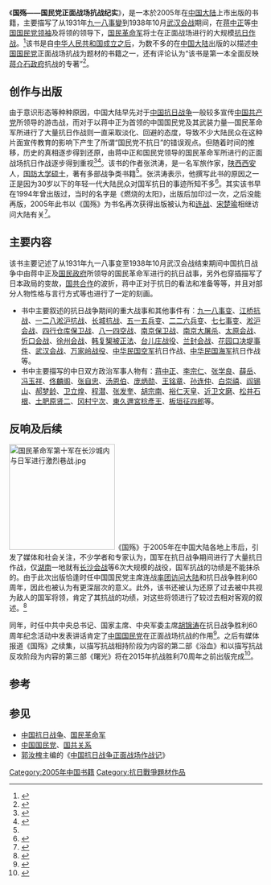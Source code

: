 {{Infobox Book 
|name =《国殇——国民党正面战场抗战纪实》
|image = [[File:国殇封面.jpg|200px]]
|image_caption = 封面
|author<!-- 作者 --> = 张洪涛
|title_orig<!-- 原文書名 --> = 
|illustrator<!-- 插图 --> = 
|country<!-- 國家 --> = {{PRC}}
|language<!-- 語言 --> = [[简体中文|简体中文]]
|series<!-- 系列 --> = 
|subject<!-- 題材 --> = 历史纪实
|genre<!-- 类型 --> = 历史/畅销书
|publisher <!-- 出版商 --> = [[团结出版社|团结出版社]]
|release_date = 2005年3月1日<!-- 原版出版日期 -->
|media_type <!-- 媒介 --> = [[印刷|印刷]]（平装书）
|pages <!-- 頁數 -->= 514
|format<!-- 开本 --> = 
|isbn<!-- 国际标准书号 --> = 978-7-80130-975-4
|preceded_by = <!-- 前作 -->
|followed_by = <!-- 續作 -->
}}

《'''国殇——国民党正面战场抗战纪实'''》，是一本於2005年在[[中国大陆|中国大陆]]上市出版的书籍，主要描写了从1931年[[九一八事變|九一八事變]]到1938年10月[[武汉会战|武汉会战]]期间，在[[蒋中正|蒋中正]]等[[中国国民党领袖|中国国民党领袖]]及将领的领导下，[[国民革命军|国民革命军]]将士在正面战场进行的大规模[[中国抗日战争|抗日作战]]。<ref>{{cite news |url = http://data.book.hexun.com/book-921.shtml |title = 《国殇：国民党正面战场抗战纪实》目录 |publisher = 和讯网 |accessdate = 2013-06-06 |archive-url = https://web.archive.org/web/20130921055650/http://data.book.hexun.com/book-921.shtml |archive-date = 2013-09-21 |dead-url = yes }}</ref>该书是自[[中华人民共和国|中华人民共和国]][[国共内战|成立之后]]，为数不多的在[[中国大陆|中国大陆]]出版的以描述[[中国国民党|中国国民党]]正面战场抗战为题材的书籍之一，还有评论认为“该书是第一本全面反映[[蒋介石|蒋介石]][[国民政府|政府]]抗战的专著”<ref name="tianwei">{{cite web|url=http://news.skykiwi.com/world/dl/sh/2005-06-17/10549.shtml|title=《国殇》上市, 正面描写国军抗日引起海内外关注|publisher=瞭望东方周刊|date=2005-06-17|accessdate=2013-09-12|deadurl=yes|archiveurl=https://web.archive.org/web/20130921055349/http://news.skykiwi.com/world/dl/sh/2005-06-17/10549.shtml|archivedate=2013-09-21}}</ref>。

==创作与出版==
由于意识形态等种种原因，中国大陆早先对于[[中国抗日战争|中国抗日战争]]一般较多宣传[[中国共产党|中国共产党]]所领导的游击战，而对于以蒋中正为首领的中国国民党及其武装力量—国民革命军所进行了大量抗日作战则一直采取淡化、回避的态度，导致不少大陆民众在这种片面宣传教育的影响下产生了所谓“国民党不抗日”的错误观点。但随着时间的推移，历史的真相逐步得到还原，由蒋中正和国民党领导的国民革命军所进行的正面战场抗日作战逐步得到重视<ref name="guoshangjieshao">{{cite web | url=http://history.people.com.cn/n/2013/0527/c205478-21626655.html | title=国殇：国民党正面战场抗战纪实 | publisher=人民网-文史频道 | date=2013年5月27日 | accessdate=2013-09-11 | archive-date=2013-09-21 | archive-url=https://web.archive.org/web/20130921060424/http://history.people.com.cn/n/2013/0527/c205478-21626655.html | dead-url=no }}</ref><ref name = "xuezhanhouji">{{cite book |title = 《血战—国民党军正面战场抗战纪实》后记 |publisher = 乌兰文艺出版社 |pages = 430—432 |author = 胡兆才 |year = 2010年9月 |isbn = 978-7-5098-0145-1}}</ref>。该书的作者张洪涛，是一名军旅作家，[[陕西|陕西]][[西安|西安]]人，[[国防大学|国防大学]][[硕士|硕士]]，著有多部战争类书籍<ref name="guoshangjieshao"/>。张洪涛表示，他撰写此书的原因之一正是因为30岁以下的年轻一代大陆民众对国军抗日的事迹所知不多<ref name="miandianlaobing">{{cite web | url=http://news.ifeng.com/history/minjianshuoshi/sunchunlong/detail_2010_09/10/2485342_0.shtml | title=缅甸国军老兵：不抗日 我那么多弟兄怎么死的？ | publisher=凤凰网历史 | date=2010年9月10日 | accessdate=2013-09-11 | archive-date=2013-09-30 | archive-url=https://web.archive.org/web/20130930024537/http://news.ifeng.com/history/minjianshuoshi/sunchunlong/detail_2010_09/10/2485342_0.shtml | dead-url=no }}</ref>。其实该书早在1994年曾出版过，当时的名字是《燃烧的太阳》，出版后加印过一次，之后没能再版，2005年此书以《国殇》为书名再次获得出版被认为和[[连战|连战]]、[[宋楚瑜|宋楚瑜]]相继访问大陆有关<ref name="xinlangwangdebaodao">{{cite web | url=http://news.sina.com.cn/c/2005-06-17/09346199309s.shtml | title=正面描写国民党抗日书籍上市 | publisher=生活报 | date=2005年6月17日 | accessdate=2013-09-11 | archive-date=2016-03-04 | archive-url=https://web.archive.org/web/20160304100527/http://news.sina.com.cn/c/2005-06-17/09346199309s.shtml | dead-url=no }}</ref>。

==主要内容==
该书主要记述了从1931年九一八事变至1938年10月武汉会战结束期间中国抗日战争中由蒋中正及[[国民政府|国民政府]]所领导的国民革命军进行的抗日战事，另外也穿插描写了日本政局的变故，[[国共合作|国共合作]]的波折，蒋中正对于抗日的看法和准备等等，并且对部分人物性格与言行方式等也进行了一定的刻画。
*书中主要叙述的抗日战争期间的重大战事和其他事件有：[[九一八事变|九一八事变]]、[[江桥抗战|江桥抗战]]、[[一二八淞沪抗战|一二八淞沪抗战]]、[[长城抗战|长城抗战]]、[[五一五事件|五一五兵变]]、[[五一五事件|二二六兵变]]、[[七七事变|七七事变]]、[[淞沪会战|淞沪会战]]、[[四行仓库保卫战|四行仓库保卫战]]、[[八一四空战|八一四空战]]、[[南京保卫战|南京保卫战]]、[[南京大屠杀|南京大屠杀]]、[[太原会战|太原会战]]、[[忻口会战|忻口会战]]、[[徐州会战|徐州会战]]、[[捕杀韩复榘|韩复榘被正法]]、[[台儿庄战役|台儿庄战役]]、[[兰封会战|兰封会战]]、[[花园口决堤事件|花园口决堤事件]]、[[武汉会战|武汉会战]]、[[万家岭战役|万家岭战役]]、[[中华民国空军|中华民国空军]]抗日作战、[[中华民国海军|中华民国海军]]抗日作战等。
*书中主要描写的中日双方政治军事人物有：[[蒋中正|蒋中正]]、[[李宗仁|李宗仁]]、[[张学良|张学良]]、[[薛岳|薛岳]]、[[冯玉祥|冯玉祥]]、[[佟麟阁|佟麟阁]]、[[张自忠|张自忠]]、[[汤恩伯|汤恩伯]]、[[庞炳勋|庞炳勋]]、[[王铭章|王铭章]]、[[孙连仲|孙连仲]]、[[白崇禧|白崇禧]]、[[阎锡山|阎锡山]]、[[郝梦龄|郝梦龄]]、[[卫立煌|卫立煌]]、[[程潜|程潜]]、[[张发奎|张发奎]]、[[胡宗南|胡宗南]]、[[裕仁天皇|裕仁天皇]]、[[近卫文磨|近卫文磨]]、[[松井石根|松井石根]]、[[土肥原贤二|土肥原贤二]]、[[冈村宁次|冈村宁次]]、[[東久邇宮稔彥王|東久邇宮稔彥王]]、[[板垣征四郎|板垣征四郎]]等。

==反响及后续==
[[File:国民革命军第十军在长沙城内与日军进行激烈巷战.jpg|210px]]《国殇》于2005年在中国大陆各地上市后，引发了媒体和社会关注，不少学者和专家认为，国军在抗日战争期间进行了大量抗日作战，仅[[湖南|湖南]]一地就有[[长沙会战|长沙会战]]等6次大规模的战役，国军抗战的功绩是不能抹杀的。由于此次出版恰逢时任中国国民党主席连战[[连战访问大陆|率团访问大陆]]和抗日战争胜利60周年，因此也被认为有更深层次的意义。此外，该书还被认为还原了过去被中共视为敌人的国军将领，肯定了其抗战的功绩，对这些将领进行了较过去相对客观的叙述。<ref name="xinlangguoshang">{{cite web| url=http://book.sina.com.cn/excerpt/sz/2005-06-17/1157185818.shtml| title=不该忘记的历史 国民党正面抗战纪实| publisher=中青在线| date=2005年6月17日| accessdate=2013-09-13| deadurl=yes| archiveurl=https://web.archive.org/web/20080422213318/http://book.sina.com.cn/excerpt/sz/2005-06-17/1157185818.shtml| archivedate=2008-04-22}}</ref>

同年，时任中共中央总书记、国家主席、中央军委主席[[胡锦涛|胡锦涛]]在抗日战争胜利60周年纪念活动中发表讲话肯定了[[中国国民党|中国国民党]]在正面战场抗战的作用<ref name = "hujintaokending gmd">{{cite web |url = http://news.sina.com.cn/c/2005-09-07/04516878935s.shtml |title = 胡锦涛肯定国民党抗日正面战场贡献大 |publisher = 青年参考 |date = 2005年9月7日 |accessdate = 2013-09-04 |archive-date = 2013-09-21 |archive-url = https://web.archive.org/web/20130921061048/http://news.sina.com.cn/c/2005-09-07/04516878935s.shtml |dead-url = no }}</ref>。之后有媒体报道《国殇》之续集，以描写抗战相持阶段为内容的第二部《浴血》和以描写抗战反攻阶段为内容的第三部《曙光》将在2015年抗战胜利70周年之前出版完成<ref name="guoshangxuji">{{cite web | url=http://vip.book.sina.com.cn/books/39071.html | title=国民党正面战场抗战纪实：国殇 | publisher=新浪读书 | accessdate=2013-09-13 | archive-date=2013-09-21 | archive-url=https://web.archive.org/web/20130921061026/http://vip.book.sina.com.cn/books/39071.html | dead-url=no }}</ref>。

==参考==
{{Reflist|25em}}

==参见==
*[[中国抗日战争|中国抗日战争]]、[[国民革命军|国民革命军]]
*[[中国国民党|中国国民党]]、[[国共关系|国共关系]]
*[[郭汝槐|郭汝槐]]主编的《[[中国抗日战争正面战场作战记|中国抗日战争正面战场作战记]]》

[[Category:2005年中国书籍|Category:2005年中国书籍]]
[[Category:抗日戰爭題材作品|Category:抗日戰爭題材作品]]